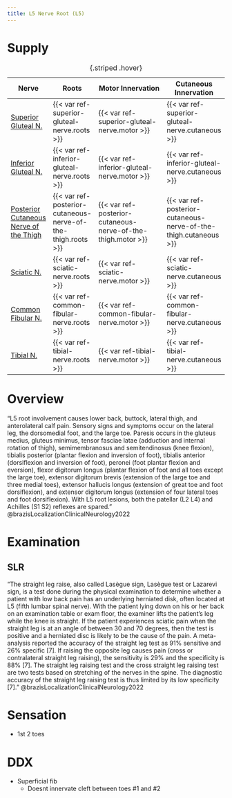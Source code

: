 ```yaml
---
title: L5 Nerve Root (L5)
---
```


# Supply

| Nerve | Roots | Motor Innervation | Cutaneous Innervation |
|-|-|---|-|
| [Superior Gluteal N.]({{< var ref-superior-gluteal-nerve.path >}}) | {{< var ref-superior-gluteal-nerve.roots >}} | {{< var ref-superior-gluteal-nerve.motor >}} | {{< var ref-superior-gluteal-nerve.cutaneous >}} |
| [Inferior Gluteal N.]({{< var ref-inferior-gluteal-nerve.path >}}) | {{< var ref-inferior-gluteal-nerve.roots >}} | {{< var ref-inferior-gluteal-nerve.motor >}} | {{< var ref-inferior-gluteal-nerve.cutaneous >}} |
| [Posterior Cutaneous Nerve of the Thigh]({{< var ref-posterior-cutaneous-nerve-of-the-thigh.path >}}) | {{< var ref-posterior-cutaneous-nerve-of-the-thigh.roots >}} | {{< var ref-posterior-cutaneous-nerve-of-the-thigh.motor >}} | {{< var ref-posterior-cutaneous-nerve-of-the-thigh.cutaneous >}} |
| [Sciatic N.]({{< var ref-sciatic-nerve.path >}}) | {{< var ref-sciatic-nerve.roots >}} | {{< var ref-sciatic-nerve.motor >}} | {{< var ref-sciatic-nerve.cutaneous >}} |
| [Common Fibular N.]({{< var ref-common-fibular-nerve.path >}}) | {{< var ref-common-fibular-nerve.roots >}} | {{< var ref-common-fibular-nerve.motor >}} | {{< var ref-common-fibular-nerve.cutaneous >}} |
| [Tibial N.]({{< var ref-tibial-nerve.path >}}) | {{< var ref-tibial-nerve.roots >}} | {{< var ref-tibial-nerve.motor >}} | {{< var ref-tibial-nerve.cutaneous >}} |
: {.striped .hover}



# Overview

"L5 root involvement causes lower back, buttock, lateral thigh, and anterolateral calf pain. Sensory signs and symptoms occur on the lateral leg, the dorsomedial foot, and the large toe. Paresis occurs in the gluteus medius, gluteus minimus, tensor fasciae latae (adduction and internal rotation of thigh), semimembranosus and semitendinosus (knee flexion), tibialis posterior (plantar flexion and inversion of foot), tibialis anterior (dorsiflexion and inversion of foot), peronei (foot plantar flexion and eversion), flexor digitorum longus (plantar flexion of foot and all toes except the large toe), extensor digitorum brevis (extension of the large toe and three medial toes), extensor hallucis longus (extension of great toe and foot dorsiflexion), and extensor digitorum longus (extension of four lateral toes and foot dorsiflexion). With L5 root lesions, both the patellar (L2 L4) and Achilles (S1 S2) reflexes are spared." @brazisLocalizationClinicalNeurology2022 

# Examination


## SLR

"The straight leg raise, also called Lasègue sign, Lasègue test or Lazarevi sign, is a test done during the physical examination to determine whether a patient with low back pain has an underlying herniated disk, often located at L5 (fifth lumbar spinal nerve). With the patient lying down on his or her back on an examination table or exam floor, the examiner lifts the patient’s leg while the knee is straight. If the patient experiences sciatic pain when the straight leg is at an angle of between 30 and 70 degrees, then the test is positive and a herniated disc is likely to be the cause of the pain. A meta-analysis reported the accuracy of the straight leg test as 91% sensitive and 26% specific [7]. If raising the opposite leg causes pain (cross or contralateral straight leg raising), the sensitivity is 29% and the specificity is 88% [7]. The straight leg raising test and the cross straight leg raising test are two tests based on stretching of the nerves in the spine. The diagnostic accuracy of the straight leg raising test is thus limited by its low specificity [7]." @brazisLocalizationClinicalNeurology2022 

# Sensation

- 1st 2 toes


# DDX

- Superficial fib
    - Doesnt innervate cleft between toes #1 and #2


